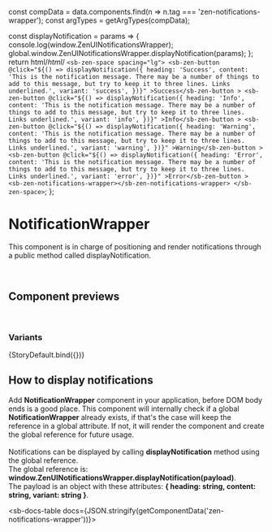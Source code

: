 
const compData = data.components.find(n => n.tag === 'zen-notifications-wrapper');
const argTypes = getArgTypes(compData);

<Meta title="Notifications/Notification/Notification Wrapper" component="zen-notifications-wrapper" argTypes={argTypes} />

  const displayNotification = params => {
    console.log(window.ZenUINotificationsWrapper);
    global.window.ZenUINotificationsWrapper.displayNotification(params);
  };
  return html/*html*/ `
    <sb-zen-space spacing="lg">
      <sb-zen-button
        @click="${() =>
          displayNotification({
            heading: 'Success',
            content:
              'This is the notification message. There may be a number of things to add to this message, but try to keep it to three lines. Links underlined.',
            variant: 'success',
          })}"
        >Success</sb-zen-button
      >
      <sb-zen-button
        @click="${() =>
          displayNotification({
            heading: 'Info',
            content:
              'This is the notification message. There may be a number of things to add to this message, but try to keep it to three lines. Links underlined.',
            variant: 'info',
          })}"
        >Info</sb-zen-button
      >
      <sb-zen-button
        @click="${() =>
          displayNotification({
            heading: 'Warning',
            content:
              'This is the notification message. There may be a number of things to add to this message, but try to keep it to three lines. Links underlined.',
            variant: 'warning',
          })}"
        >Warning</sb-zen-button
      >
      <sb-zen-button
        @click="${() =>
          displayNotification({
            heading: 'Error',
            content:
              'This is the notification message. There may be a number of things to add to this message, but try to keep it to three lines. Links underlined.',
            variant: 'error',
          })}"
        >Error</sb-zen-button
      >
      <sb-zen-notifications-wrapper></sb-zen-notifications-wrapper>
    </sb-zen-space>
  `;
};

# NotificationWrapper

This component is in charge of positioning and render notifications through a public method called displayNotification.

<br />

## Component previews

<br />

### Variants

<Canvas>
  <Story name="StoryDefault">{StoryDefault.bind({})}</Story>
</Canvas>

## How to display notifications

Add **NotificationWrapper** component in your application, before DOM body ends is a good place.
This component will internally check if a global **NotificationWrapper** already exists, if that's the case will keep the reference in a global attribute.
If not, it will render the component and create the global reference for future usage. <br /><br />
Notifications can be displayed by calling **displayNotification** method using the global reference. <br />
The global reference is: **window.ZenUINotificationsWrapper.displayNotification(payload)**. <br />
The payload is an object with these attributes: **{ heading: string, content: string, variant: string }**.

<sb-docs-table docs={JSON.stringify(getComponentData('zen-notifications-wrapper'))}></sb-docs-table>
